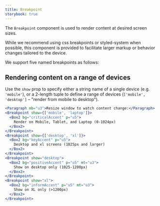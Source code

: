 ```yaml
---
title: Breakpoint
storybook: true
---
```


The `Breakpoint` component is used to render content at desired screen sizes.

While we recommend using css breakpoints or styled-system when possible, this component is provided to facilitate larger markup or behavior changes tailored to the device.

We support five named breakpoints as follows:


<NamedBreakpointTable />

## Rendering content on a range of devices

Use the `show` prop to specify either a string name of a single device (e.g. `'mobile'`), or a 2-length tuple to define a range of devices (`['mobile', 'desktop']` &ndash; "render from mobile to desktop").

```jsx
<Paragraph mb="u3">Resize window to watch content change:</Paragraph>
<Breakpoint show={['mobile', 'laptop']}>
  <Box2 bg="criticalAccent" p="u5">
    Render on Mobile, Tablet, and Laptop (0-1024px)
  </Box2>
</Breakpoint>
<Breakpoint show={['desktop', 'xl']}>
  <Box2 bg="keyAccent" p="u5">
    Desktop and xl screens (1025px and larger)
  </Box2>
</Breakpoint>
<Breakpoint show="desktop">
  <Box2 bg="positiveAccent" p="u5" mt="u3">
    Show on desktop only (1025-1200px)
  </Box2>
</Breakpoint>
<Breakpoint show="xl">
  <Box2 bg="informAccent" p="u5" mt="u3">
    Show on XL only (>1200px)
  </Box2>
</Breakpoint>
```
